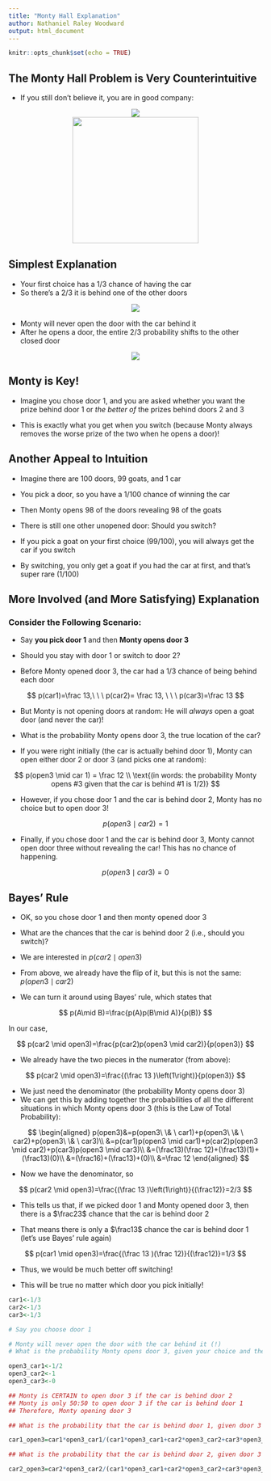 ```yaml
---
title: "Monty Hall Explanation"
author: Nathaniel Raley Woodward
output: html_document
---
```


```r
knitr::opts_chunk$set(echo = TRUE)
```

## The Monty Hall Problem is Very Counterintuitive

- If you still don't believe it, you are in good company:

<center>![](/erdos.png)</center>

<center>![](/erdos_montyhall.jpg){width=250px}</center>


## Simplest Explanation

- Your first choice has a 1/3 chance of having the car
- So there's a 2/3 it is behind one of the other doors

<center>![](/monty1.png)</center>

- Monty will never open the door with the car behind it 
- After he opens a door, the entire 2/3 probability shifts to the other closed door 

<center>![](/monty2.png)</center>

## Monty is Key!

- Imagine you chose door 1, and you are asked whether you want the prize behind door 1 or *the better of* the prizes behind doors 2 and 3

- This is exactly what you get when you switch (because Monty always removes the worse prize of the two when he opens a door)!

## Another Appeal to Intuition

- Imagine there are 100 doors, 99 goats, and 1 car
- You pick a door, so you have a 1/100 chance of winning the car
- Then Monty opens 98 of the doors revealing 98 of the goats
- There is still one other unopened door: Should you switch? 

- If you pick a goat on your first choice (99/100), you will always get the car if you switch
- By switching, you only get a goat if you had the car at first, and that's super rare (1/100)

## More Involved (and More Satisfying) Explanation

### Consider the Following Scenario:

- Say **you pick door 1** and then **Monty opens door 3**
- Should you stay with door 1 or switch to door 2? 

- Before Monty opened door 3, the car had a $1/3$ chance of being behind each door

$$
p(car1)=\frac 13,\ \ \ p(car2)= \frac 13, \ \ \ p(car3)=\frac 13
$$

- But Monty is not opening doors at random: He will *always* open a goat door (and never the car)!

- What is the probability Monty opens door 3, the true location of the car?

- If you were right initially (the car is actually behind door 1), Monty can open either door 2 or door 3 (and picks one at random):

$$
p(open3 \mid car 1) = \frac 12 \\
\text{(in words: the probability Monty opens #3 given that the car is behind #1 is 1/2)}
$$

- However, if you chose door 1 and the car is behind door 2, Monty has no choice but to open door 3! 

$$
p(open3 \mid car2) = 1
$$

- Finally, if you chose door 1 and the car is behind door 3, Monty cannot open door three without revealing the car! This has no chance of happening.

$$
p(open3 \mid car3) = 0
$$


## Bayes' Rule

- OK, so you chose door 1 and then monty opened door 3
- What are the chances that the car is behind door 2 (i.e., should you switch)?

- We are interested in $p(car2 \mid open3)$
- From above, we already have the flip of it, but this is not the same: $p(open3 \mid car2)$

- We can turn it around using Bayes' rule, which states that

$$
p(A\mid B)=\frac{p(A)p(B\mid A)}{p(B)}
$$

In our case, 

$$
p(car2 \mid open3)=\frac{p(car2)p(open3 \mid car2)}{p(open3)}
$$

- We already have the two pieces in the numerator (from above):

$$
p(car2 \mid open3)=\frac{(\frac 13 )\left(1\right)}{p(open3)}
$$


- We just need the denominator (the probability Monty opens door 3)
- We can get this by adding together the probabilities of all the different situations in which Monty opens door 3 (this is the Law of Total Probability):

$$
\begin{aligned}
p(open3)&=p(open3\ \& \ car1)+p(open3\ \& \ car2)+p(open3\ \& \ car3)\\
&=p(car1)p(open3 \mid car1)+p(car2)p(open3 \mid car2)+p(car3)p(open3 \mid car3)\\
&=(\frac13)(\frac 12)+(\frac13)(1)+(\frac13)(0)\\
&=(\frac16)+(\frac13)+(0)\\
&=\frac 12
\end{aligned}
$$

- Now we have the denominator, so

$$
p(car2 \mid open3)=\frac{(\frac 13 )\left(1\right)}{(\frac12)}=2/3
$$

- This tells us that, if we picked door 1 and Monty opened door 3, then there is a $\frac23$ chance that the car is behind door 2

- That means there is only a $\frac13$ chance the car is behind door 1 (let's use Bayes' rule again)

$$
p(car1 \mid open3)=\frac{(\frac 13 )(\frac 12)}{(\frac12)}=1/3
$$

- Thus, we would be much better off switching!

- This will be true no matter which door you pick initially!



```R
car1<-1/3
car2<-1/3
car3<-1/3

# Say you choose door 1

# Monty will never open the door with the car behind it (!)
# What is the probability Monty opens door 3, given your choice and the actual location of the car?

open3_car1<-1/2
open3_car2<-1
open3_car3<-0

## Monty is CERTAIN to open door 3 if the car is behind door 2
## Monty is only 50:50 to open door 3 if the car is behind door 1
## Therefore, Monty opening door 3

## What is the probability that the car is behind door 1, given door 3 was opened?

car1_open3=car1*open3_car1/(car1*open3_car1+car2*open3_car2+car3*open3_car3)

## What is the probability that the car is behind door 2, given door 3 was opened?

car2_open3=car2*open3_car2/(car1*open3_car1+car2*open3_car2+car3*open3_car3)
```



